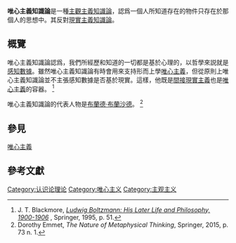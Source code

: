 '''唯心主義知識論'''是一種[[主觀主義|主觀主義]][[知識論|知識論]]，認爲一個人所知道存在的物件只存在於那個人的思想中。其反對[[現實主義知識論|現實主義知識論]]。

== 概覽 ==
唯心主義知識論認爲，我們所經歷和知道的一切都是基於心理的，以哲學來説就是[[感知數據|感知數據]]。雖然唯心主義知識論有時會用來支持形而上學[[唯心主義|唯心主義]]，但從原則上唯心主義知識論並不主張感知數據是否基於現實。這樣，他既是[[間接現實主義|間接現實主義]]也是[[唯心主義|唯心主義]]的容器。 <ref>J. T. Blackmore, [https://books.google.com/books?id=apip-Jm9WuwC&dq= ''Ludwig Boltzmann: His Later Life and Philosophy, 1900-1906''] {{Wayback|url=https://books.google.com/books?id=apip-Jm9WuwC&dq= |date=20191222145211 }}, Springer, 1995, p. 51.</ref>

唯心主義知識論的代表人物是[[布蘭德·布蘭沙德|布蘭德·布蘭沙德]]。 <ref>Dorothy Emmet, ''The Nature of Metaphysical Thinking'', Springer, 2015, p. 73 n. 1.</ref>

==參見==
[[唯心主義|唯心主義]]

== 參考文獻 ==
{{Reflist}}
[[Category:认识论理论|Category:认识论理论]]
[[Category:唯心主义|Category:唯心主义]]
[[Category:主观主义|Category:主观主义]]